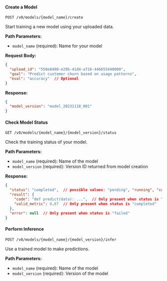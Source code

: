 #### Create a Model
```http
POST /v0/models/{model_name}/create
```

Start training a new model using your uploaded data.

**Path Parameters:**
- `model_name` (required): Name for your model

**Request Body:**
```json
{
  "upload_id": "550e8400-e29b-41d4-a716-446655440000",
  "goal": "Predict customer churn based on usage patterns",
  "eval": "accuracy"  // Optional
}
```

**Response:**
```json
{
  "model_version": "model_20231118_001"
}
```

#### Check Model Status
```http
GET /v0/models/{model_name}/{model_version}/status
```

Check the training status of your model.

**Path Parameters:**
- `model_name` (required): Name of the model
- `model_version` (required): Version ID returned from model creation

**Response:**
```json
{
  "status": "completed",  // possible values: "pending", "running", "completed", "failed"
  "result": {
    "code": "def predict(data): ...",  // Only present when status is "completed"
    "valid_metric": 0.87  // Only present when status is "completed"
  },
  "error": null  // Only present when status is "failed"
}
```

#### Perform Inference
```http
POST /v0/models/{model_name}/{model_version}/infer
```

Use a trained model to make predictions.

**Path Parameters:**
- `model_name` (required): Name of the model
- `model_version` (required): Version of the model
